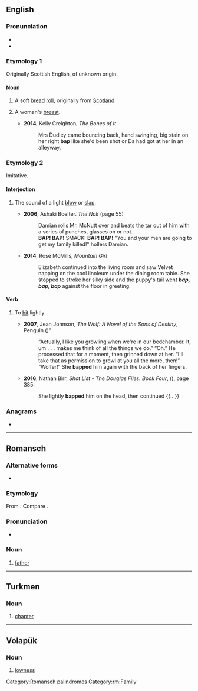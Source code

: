 {{also|bắp|BAP}}
==English==

===Pronunciation===
* {{IPA|/bæp/|lang=en}}
* {{audio|En-au-bap.ogg|Audio (AU)|lang=en}}

===Etymology 1===
Originally Scottish English, of unknown origin.

====Noun====
{{en-noun}}

# A soft [[bread]] [[roll]], originally from [[Scotland]].
# {{lb|en|British|slang|mostly|in the plural}} A woman's [[breast]].
#* '''2014''', Kelly Creighton, ''The Bones of It''
#*: Mrs Dudley came bouncing back, hand swinging, big stain on her right '''bap''' like she'd been shot or Da had got at her in an alleyway.

===Etymology 2===
Imitative.

====Interjection====
{{en-intj}}

# {{lb|en|informal}} The sound of a light [[blow]] or [[slap]].
#* '''2006''', Ashaki Boelter. ''The Nok'' (page 55)
#*: Damian rolls Mr. McNutt over and beats the tar out of him with a series of punches, glasses on or not.<br>'''BAP! BAP!''' SMACK! '''BAP! BAP!''' "You and your men are going to get my family killed!" hollers Damian.
#* '''2014''', Rose McMills, ''Mountain Girl''
#*: Elizabeth continued into the living room and saw Velvet napping on the cool linoleum under the dining room table. She stopped to stroke her silky side and the puppy's tail went '''''bap, bap, bap''''' against the floor in greeting.

====Verb====
{{en-verb|bapp|ing}}

# {{lb|en|informal|transitive}} To [[hit]] lightly.
#* '''2007''', Jean Johnson, ''The Wolf: A Novel of the Sons of Destiny'', Penguin ({{ISBN|9781440623431}})"
#*: “Actually, I like you growling when we&#39;re in our bedchamber. It, um . . . makes me think of all the things we do.” “Oh.” He processed that for a moment, then grinned down at her. “I&#39;ll take that as permission to growl at you all the more, then!” “Wolfer!” She '''bapped''' him again with the back of her fingers.
#* '''2016''', Nathan Birr, ''Shot List - The Douglas Files: Book Four'', ({{ISBN|9780996769174}}), page 385:
#*: She lightly '''bapped''' him on the head, then continued {{...}}

===Anagrams===
* {{anagrams|en|a=abp|ABP|APB|Abp.|BPA|PBA|abp.}}

----

==Romansch==

===Alternative forms===
* {{qualifier|Rumantsch Grischun|Sursilvan|Sutsilvan|Surmiran}} {{l|rm|bab}}

===Etymology===
From {{inh|rm|LL.|*babbus}}. Compare {{cog|sc|babbu}}.

===Pronunciation===
* {{IPA|[baːp]|lang=rm}}

===Noun===
{{rm-noun|m}}

# {{lb|rm|Puter|Vallader}} [[father]]

[[Category:Romansch palindromes]]
[[Category:rm:Family]]

----

==Turkmen==

===Noun===
{{tk-noun}}

# [[chapter]]

----

==Volapük==

===Noun===
{{head|vo|noun}}

# [[lowness]]